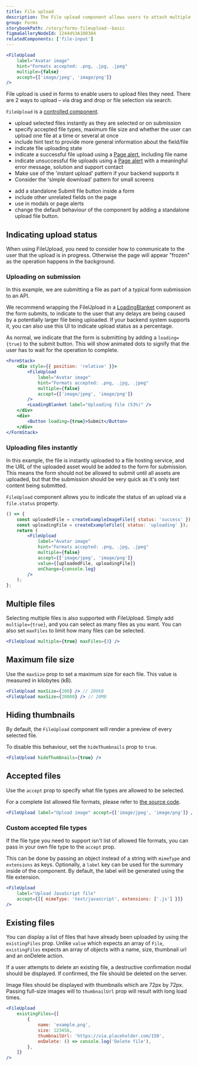 ```yaml
---
title: File upload
description: The File upload component allows users to attach multiple files to a form via drag-and-drop or by browsing the device.
group: Forms
storybookPath: /story/forms-fileupload--basic
figmaGalleryNodeId: 12444%3A100384
relatedComponents: ['file-input']
---
```


```jsx live
<FileUpload
	label="Avatar image"
	hint="Formats accepted: .png, .jpg, .jpeg"
	multiple={false}
	accept={['image/jpeg', 'image/png']}
/>
```

File upload is used in forms to enable users to upload files they need. There are 2 ways to upload – via drag and drop or file selection via search.

`FileUpload` is a [controlled component](https://reactjs.org/docs/forms.html#controlled-components).

<DoHeading />

- upload selected files instantly as they are selected or on submission
- specify accepted file types, maximum file size and whether the user can upload one file at a time or several at once
- include hint text to provide more general information about the field/file
- indicate file uploading state
- indicate a successful file upload using a [Page alert](/components/page-alert), including file name
- indicate unsuccessful file uploads using a [Page alert](/components/page-alert) with a meaningful error message, solution and support contact
- Make use of the 'instant upload' pattern if your backend supports it
- Consider the 'simple download' pattern for small screens

<DontHeading />

- add a standalone Submit file button inside a form
- include other unrelated fields on the page
- use in modals or page alerts
- change the default behaviour of the component by adding a standalone upload file button.

## Indicating upload status

When using FileUpload, you need to consider how to communicate to the user that the upload is in progress. Otherwise the page will appear "frozen" as the operation happens in the background.

### Uploading on submission

In this example, we are submitting a file as part of a typical form submission to an API.

We recommend wrapping the FileUpload in a [LoadingBlanket](/components/loading) component as the form submits, to indicate to the user that any delays are being caused by a potentially larger file being uploaded. If your backend system supports it, you can also use this UI to indicate upload status as a percentage.

As normal, we indicate that the form is submitting by adding a `loading={true}` to the submit button. This will show animated dots to signify that the user has to wait for the operation to complete.

```jsx live
<FormStack>
	<div style={{ position: 'relative' }}>
		<FileUpload
			label="Avatar image"
			hint="Formats accepted: .png, .jpg, .jpeg"
			multiple={false}
			accept={['image/jpeg', 'image/png']}
		/>
		<LoadingBlanket label="Uploading file (53%)" />
	</div>
	<div>
		<Button loading={true}>Submit</Button>
	</div>
</FormStack>
```

### Uploading files instantly

In this example, the file is instantly uploaded to a file hosting service, and the URL of the uploaded asset would be added to the form for submission. This means the form should not be allowed to submit until all assets are uploaded, but that the submission should be very quick as it's only text content being submitted.

`FileUpload` component allows you to indicate the status of an upload via a `file.status` property.

```jsx live
() => {
	const uploadedFile = createExampleImageFile({ status: 'success' });
	const uploadingFile = createExampleFile({ status: 'uploading' });
	return (
		<FileUpload
			label="Avatar image"
			hint="Formats accepted: .png, .jpg, .jpeg"
			multiple={false}
			accept={['image/jpeg', 'image/png']}
			value={[uploadedFile, uploadingFile]}
			onChange={console.log}
		/>
	);
};
```

## Multiple files

Selecting multiple files is also supported with FileUpload. Simply add `multiple={true}`, and you can select as many files as you want. You can also set `maxFiles` to limit how many files can be selected.

```jsx
<FileUpload multiple={true} maxFiles={3} />
```

## Maximum file size

Use the `maxSize` prop to set a maximum size for each file. This value is measured in kilobytes (kB).

```jsx
<FileUpload maxSize={200} /> // 200kB
<FileUpload maxSize={20000} /> // 20MB
```

## Hiding thumbnails

By default, the `FileUpload` component will render a preview of every selected file.

To disable this behaviour, set the `hideThumbnails` prop to `true`.

```jsx
<FileUpload hideThumbnails={true} />
```

## Accepted files

Use the `accept` prop to specify what file types are allowed to be selected.

For a complete list allowed file formats, please refer to [the source code](https://github.com/steelthreads/agds-next/blob/main/packages/react/src/file-upload/utils.tsx).

```jsx
<FileUpload label="Upload image" accept={['image/jpeg', 'image/png']} />
```

### Custom accepted file types

If the file type you need to support isn't list of allowed file formats, you can pass in your own file type to the `accept` prop.

This can be done by passing an object instead of a string with `mimeType` and `extensions` as keys. Optionally, a `label` key can be used for the summary inside of the component. By default, the label will be generated using the file extension.

```jsx
<FileUpload
	label="Upload JavaScript file"
	accept={[{ mimeType: 'text/javascript', extensions: ['.js'] }]}
/>
```

## Existing files

You can display a list of files that have already been uploaded by using the `existingFiles` prop. Unlike `value` which expects an array of `File`, `existingFiles` expects an array of objects with a name, size, thumbnail url and an onDelete action.

If a user attempts to delete an existing file, a destructive confirmation modal should be displayed. If confirmed, the file should be deleted on the server.

Image files should be displayed with thumbnails which are 72px by 72px. Passing full-size images will to `thumbnailUrl` prop will result with long load times.

```jsx
<FileUpload
	existingFiles={[
		{
			name: 'example.png',
			size: 123456,
			thumbnailUrl: 'https://via.placeholder.com/150',
			onDelete: () => console.log('Delete file'),
		},
	]}
/>
```
